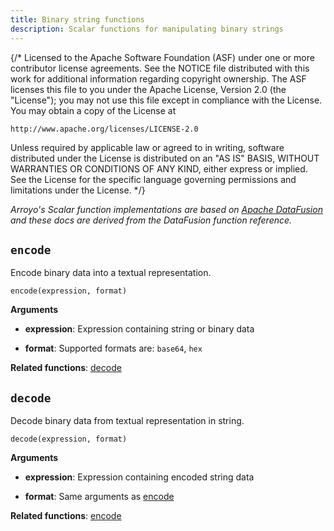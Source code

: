 ```yaml
---
title: Binary string functions
description: Scalar functions for manipulating binary strings
---
```


{/*
  Licensed to the Apache Software Foundation (ASF) under one
  or more contributor license agreements.  See the NOTICE file
  distributed with this work for additional information
  regarding copyright ownership.  The ASF licenses this file
  to you under the Apache License, Version 2.0 (the
  "License"); you may not use this file except in compliance
  with the License.  You may obtain a copy of the License at

    http://www.apache.org/licenses/LICENSE-2.0

  Unless required by applicable law or agreed to in writing,
  software distributed under the License is distributed on an
  "AS IS" BASIS, WITHOUT WARRANTIES OR CONDITIONS OF ANY
  KIND, either express or implied.  See the License for the
  specific language governing permissions and limitations
  under the License.
 */}

_Arroyo's Scalar function implementations are based on
[Apache DataFusion](https://arrow.apache.org/datafusion/) and these docs are derived from
the DataFusion function reference._

## `encode`

Encode binary data into a textual representation.

```
encode(expression, format)
```

**Arguments**

- **expression**: Expression containing string or binary data

- **format**: Supported formats are: `base64`, `hex`

**Related functions**:
[decode](#decode)

## `decode`

Decode binary data from textual representation in string.

```
decode(expression, format)
```

**Arguments**

- **expression**: Expression containing encoded string data

- **format**: Same arguments as [encode](#encode)

**Related functions**:
[encode](#encode)
